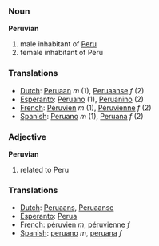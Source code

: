 ===Noun===

'''Peruvian'''

# male inhabitant of [[Peru]]
# female inhabitant of Peru

===Translations===
*[[Dutch]]: [[Peruaan]] ''m'' (1), [[Peruaanse]] ''f'' (2)
*[[Esperanto]]: [[Peruano]] (1), [[Peruanino]] (2)
*[[French]]: [[Péruvien]] ''m'' (1), [[Péruvienne]] ''f'' (2)
*[[Spanish]]: [[Peruano]] ''m'' (1), [[Peruana]] ''f'' (2)

===Adjective===

'''Peruvian'''

# related to Peru

===Translations===
*[[Dutch]]: [[Peruaans]], [[Peruaanse]]
*[[Esperanto]]: [[Perua]]
*[[French]]: [[péruvien]] ''m'', [[péruvienne]] ''f''
*[[Spanish]]: [[peruano]] ''m'', [[peruana]] ''f''